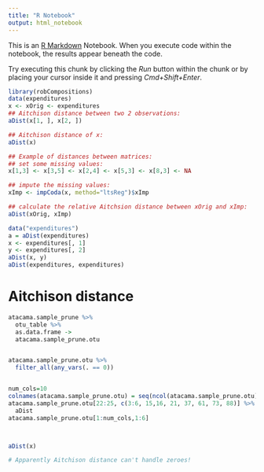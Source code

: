 ```yaml
---
title: "R Notebook"
output: html_notebook
---
```


This is an [R Markdown](http://rmarkdown.rstudio.com) Notebook. When you execute code within the notebook, the results appear beneath the code. 

Try executing this chunk by clicking the *Run* button within the chunk or by placing your cursor inside it and pressing *Cmd+Shift+Enter*. 

```r

library(robCompositions)
data(expenditures)
x <- xOrig <- expenditures
## Aitchison distance between two 2 observations:
aDist(x[1, ], x[2, ])

## Aitchison distance of x:
aDist(x)

## Example of distances between matrices:
## set some missing values:
x[1,3] <- x[3,5] <- x[2,4] <- x[5,3] <- x[8,3] <- NA

## impute the missing values:
xImp <- impCoda(x, method="ltsReg")$xImp

## calculate the relative Aitchsion distance between xOrig and xImp:
aDist(xOrig, xImp)

data("expenditures") 
a = aDist(expenditures)  
x <- expenditures[, 1]
y <- expenditures[, 2]
aDist(x, y)
aDist(expenditures, expenditures)


```




# Aitchison distance
```r
atacama.sample_prune %>%
  otu_table %>%
  as.data.frame ->
  atacama.sample_prune.otu


atacama.sample_prune.otu %>%
  filter_all(any_vars(. == 0))


num_cols=10
colnames(atacama.sample_prune.otu) = seq(ncol(atacama.sample_prune.otu))
atacama.sample_prune.otu[22:25, c(3:6, 15,16, 21, 37, 61, 73, 88)] %>%
  aDist
atacama.sample_prune.otu[1:num_cols,1:6]



aDist(x)

# Apparently Aitchison distance can't handle zeroes!

```



